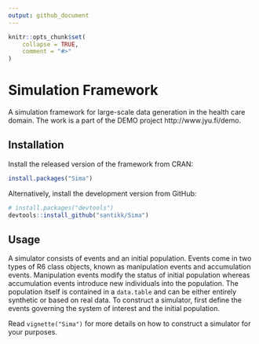 ```yaml
---
output: github_document
---
```


```r
knitr::opts_chunk$set(
    collapse = TRUE,
    comment = "#>"
)
```

# Simulation Framework

A simulation framework for large-scale data generation in the health care domain. The work is a part of the DEMO project http://www.jyu.fi/demo.

## Installation

Install the released version of the framework from CRAN:
```r
install.packages("Sima")
```

Alternatively, install the development version from GitHub:
```r
# install.packages("devtools")
devtools::install_github("santikk/Sima")
```

## Usage
A simulator consists of events and an initial population. Events come in two types of R6 class objects, known as manipulation events and accumulation events. Manipulation events modify the status of initial population whereas accumulation events introduce new individuals into the population. The population itself is contained in a `data.table` and can be either entirely synthetic or based on real data. To construct a simulator, first define the events governing the system of interest and the initial population.

Read `vignette("Sima")` for more details on how to construct a simulator for your purposes.

